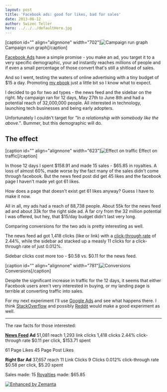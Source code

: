 ```yaml
---
layout: post
title: 'Facebook ads: good for likes, bad for sales'
date: 2013-06-12
author: Swizec Teller
hero: ../../../defaultHero.jpg
---
```

\[caption id="" align="alignnone" width="702"]![Campaign run graph](https://www.filepicker.io/api/file/xfezkcGEQGK22QyduFl4 "Campaign run graph") Campaign run graph\[/caption]



[Facebook Ads](http://facebook.com "Facebook") have a simple promise - you make an ad, you target it to a very specific demographic, your ad instantly reaches millions of people and if even a small percentage of those convert that's still a shitload of sales.



And so I went, testing the waters of online advertising with a tiny budget of $15 a day. Promoting [my ebook](https://leanpub.com/nightowls) just a little bit so I know what to expect.



I decided to go for two ad types - the news feed and the sidebar on the right. My campaign ran for 12 days, May 27th to June 8th and had a potential reach of 32,000,000 people. All interested in technology, launching tech businesses and being early adopters.



Unfortunately I couldn't target for _"In a relationship with somebody like the above."_. Bummer, but this demographic will do.

## The effect

\[caption id="" align="alignnone" width="623"]![Effect on traffic](https://www.filepicker.io/api/file/5QEjVcxuRLezUjQGb11Q "Effect on traffic") Effect on traffic\[/caption]



In those 12 days I spent $158.91 and made 15 sales - $65.85 in royalties. A loss of almost 60%, made worse by the fact many of the sales didn't come through facebook. But the news feed post did get 45 likes and the facebook page I haven't made yet got 61 likes.



How does a page that doesn't exist get 61 likes anyway? Guess I have to make it now.



All in all, my ads had a reach of 88,738 people. About 55k for the news feed ad and about 33k for the right side ad. A far cry from the 32 million potential I was offered, but hey, that $15/day budget didn't last very long.



Comparing conversions for the two ads is pretty interesting as well.



The news feed ad got 1,418 clicks (like or link) with a [click-through rate](http://en.wikipedia.org/wiki/Click-through_rate "Click-through rate") of 2.44%, while the sidebar ad stacked up a measly 11 clicks for a click-through rate of just 0.012%.



Sidebar clicks cost more too - $0.58 vs. $0.11 for the news feed.



\[caption id="" align="alignnone" width="781"]![Conversions](https://www.filepicker.io/api/file/EfMY6HFATWCyck4BcKKf "Conversions") Conversions\[/caption]



Despite the significant increase in traffic for the 12 days, it seems that either Facebook users aren't very interested in buying, or my landing page is terrible at converting traffic into sales.



For my next experiment I'll use [Google Ads](http://www.google.com/adsense "AdSense") and see what happens there. I think [StackOverflow](http://stackoverflow.com/ "Stack Overflow") and possibly [Reddit](http://reddit.com/ "Reddit") would make a good experiment as well.



* * *



The raw facts for those interested:



**[News Feed](http://en.wikipedia.org/wiki/Facebook_features "Facebook features") Ad** 51,081 reach 1,293 link clicks 1,418 clicks 2.44% click-through rate $0.11 per click, $153.71 spent



61 Page Likes 45 Page Post Likes



**Right Bar Ad** 37,657 reach 11 Link Clicks 9 Clicks 0.012% click-through rate $0.58 per click, $5.20 spent



Sales made: 15 [Royalties](http://en.wikipedia.org/wiki/Royalties "Royalties") made: $65.85

[![Enhanced by Zemanta](http://img.zemanta.com/zemified_e.png?x-id=34a81a15-21e0-48be-81e3-07788317f1a8)](http://www.zemanta.com/?px "Enhanced by Zemanta")